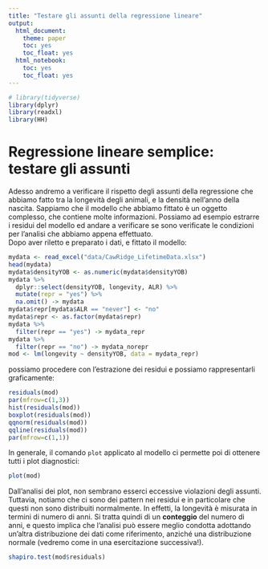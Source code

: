 ```yaml
---
title: "Testare gli assunti della regressione lineare"
output: 
  html_document: 
    theme: paper
    toc: yes
    toc_float: yes
  html_notebook: 
    toc: yes
    toc_float: yes
---
```



```r
# library(tidyverse)
library(dplyr)
library(readxl)
library(HH)
```


# Regressione lineare semplice: testare gli assunti

Adesso andremo a verificare il rispetto degli assunti della regressione che abbiamo fatto tra la longevità degli animali, e la densità nell'anno della nascita. Sappiamo che il modello che abbiamo fittato è un oggetto complesso, che contiene molte informazioni. Possiamo ad esempio estrarre i residui del modello ed andare a verificare se sono verificate le condizioni per l'analisi che abbiamo appena effettuato.    
Dopo aver riletto e preparato i dati, e fittato il modello:   


```r

mydata <- read_excel("data/CawRidge_LifetimeData.xlsx")
head(mydata)
mydata$densityYOB <- as.numeric(mydata$densityYOB)
mydata %>% 
  dplyr::select(densityYOB, longevity, ALR) %>% 
  mutate(repr = "yes") %>% 
  na.omit() -> mydata
mydata$repr[mydata$ALR == "never"] <- "no"
mydata$repr <- as.factor(mydata$repr)
mydata %>% 
  filter(repr == "yes") -> mydata_repr
mydata %>% 
  filter(repr == "no") -> mydata_norepr
mod <- lm(longevity ~ densityYOB, data = mydata_repr)

```

possiamo procedere con l'estrazione dei residui e possiamo rappresentarli graficamente:

```r

residuals(mod)
par(mfrow=c(1,3))
hist(residuals(mod))
boxplot(residuals(mod))
qqnorm(residuals(mod))
qqline(residuals(mod))
par(mfrow=c(1,1))

```

In generale, il comando `plot` applicato al modello ci permette poi di ottenere tutti i plot diagnostici:

```r

plot(mod)

```

Dall'analisi dei plot, non sembrano esserci eccessive violazioni degli assunti. Tuttavia, notiamo che ci sono dei pattern nei residui e in particolare che questi non sono distribuiti normalmente. In effetti, la longevità è misurata in termini di numero di anni. Si tratta quindi di un **conteggio** del numero di anni, e questo implica che l'analisi può essere meglio condotta adottando un'altra distribuzione dei dati come riferimento, anziché una distribuzione normale (vedremo come in una esercitazione successiva!).

```r
shapiro.test(mod$residuals)
```


